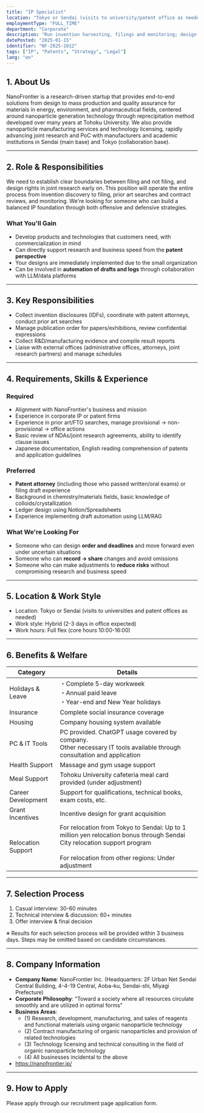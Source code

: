 ```yaml
---
title: "IP Specialist"
location: "Tokyo or Sendai (visits to university/patent office as needed)"
employmentType: "FULL_TIME"
department: "Corporate"
description: "Run invention harvesting, filings and monitoring; design rights in joint research to build a balanced IP foundation"
datePosted: "2025-01-15"
identifier: "NF-2025-1012"
tags: ["IP", "Patents", "Strategy", "Legal"]
lang: "en"
---
```


## 1. About Us

NanoFrontier is a research-driven startup that provides end-to-end solutions from design to mass production and quality assurance for materials in energy, environment, and pharmaceutical fields, centered around nanoparticle generation technology through reprecipitation method developed over many years at Tohoku University. We also provide nanoparticle manufacturing services and technology licensing, rapidly advancing joint research and PoC with manufacturers and academic institutions in Sendai (main base) and Tokyo (collaboration base).

---

## 2. Role & Responsibilities

We need to establish clear boundaries between filing and not filing, and design rights in joint research early on. This position will operate the entire process from invention discovery to filing, prior art searches and contract reviews, and monitoring. We're looking for someone who can build a balanced IP foundation through both offensive and defensive strategies.

### What You'll Gain

- Develop products and technologies that customers need, with commercialization in mind
- Can directly support research and business speed from the **patent perspective**
- Your designs are immediately implemented due to the small organization
- Can be involved in **automation of drafts and logs** through collaboration with LLM/data platforms

---

## 3. Key Responsibilities

- Collect invention disclosures (IDFs), coordinate with patent attorneys, conduct prior art searches
- Manage publication order for papers/exhibitions, review confidential expressions
- Collect R&D/manufacturing evidence and compile result reports
- Liaise with external offices (administrative offices, attorneys, joint research partners) and manage schedules

---

## 4. Requirements, Skills & Experience

### Required

- Alignment with NanoFrontier's business and mission
- Experience in corporate IP or patent firms
- Experience in prior art/FTO searches, manage provisional → non-provisional → office actions
- Basic review of NDAs/joint research agreements, ability to identify clause issues
- Japanese documentation, English reading comprehension of patents and application guidelines

### Preferred

- **Patent attorney** (including those who passed written/oral exams) or filing draft experience
- Background in chemistry/materials fields, basic knowledge of colloids/crystallization
- Ledger design using Notion/Spreadsheets
- Experience implementing draft automation using LLM/RAG

### What We're Looking For

- Someone who can design **order and deadlines** and move forward even under uncertain situations
- Someone who can **record → share** changes and avoid omissions
- Someone who can make adjustments to **reduce risks** without compromising research and business speed

---

## 5. Location & Work Style

- Location: Tokyo or Sendai (visits to universities and patent offices as needed)
- Work style: Hybrid (2-3 days in office expected)
- Work hours: Full flex (core hours 10:00-16:00)

---

## 6. Benefits & Welfare

| Category | Details |
| --- | --- |
| Holidays & Leave | ・Complete 5-day workweek<br/>・Annual paid leave<br/>・Year-end and New Year holidays |
| Insurance | Complete social insurance coverage |
| Housing | Company housing system available |
| PC & IT Tools | PC provided. ChatGPT usage covered by company.<br/>Other necessary IT tools available through consultation and application |
| Health Support | Massage and gym usage support |
| Meal Support | Tohoku University cafeteria meal card provided (under adjustment) |
| Career Development | Support for qualifications, technical books, exam costs, etc. |
| Grant Incentives | Incentive design for grant acquisition |
| Relocation Support | For relocation from Tokyo to Sendai: Up to 1 million yen relocation bonus through Sendai City relocation support program<br/><br/>For relocation from other regions: Under adjustment |

---

## 7. Selection Process

1. Casual interview: 30-60 minutes
2. Technical interview & discussion: 60+ minutes
3. Offer interview & final decision

※ Results for each selection process will be provided within 3 business days. Steps may be omitted based on candidate circumstances.

---

## 8. Company Information

- **Company Name**: NanoFrontier Inc. (Headquarters: 2F Urban Net Sendai Central Building, 4-4-19 Central, Aoba-ku, Sendai-shi, Miyagi Prefecture)
- **Corporate Philosophy**: "Toward a society where all resources circulate smoothly and are utilized in optimal forms"
- **Business Areas**: 
  - (1) Research, development, manufacturing, and sales of reagents and functional materials using organic nanoparticle technology
  - (2) Contract manufacturing of organic nanoparticles and provision of related technologies
  - (3) Technology licensing and technical consulting in the field of organic nanoparticle technology
  - (4) All businesses incidental to the above
- https://nanofrontier.jp/

---

## 9. How to Apply

Please apply through our recruitment page application form.



